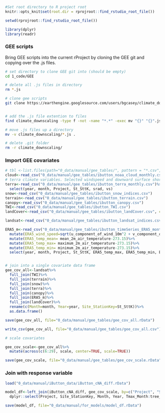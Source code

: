 ```r
#Set root directory to R project root
knitr::opts_knit$set(root.dir = rprojroot::find_rstudio_root_file())

setwd(rprojroot::find_rstudio_root_file())

```

```r
library(dplyr)
library(readr)
```


### GEE scripts {-}

Bring GEE scripts into the current rProject by cloning the GEE git and copying over the .js files.  

```bash
# set directory to clone GEE git into (should be empty)
cd 1_code/GEE

# delete all .js files in directory
rm *.js

# clone gee scripts
git clone https://earthengine.googlesource.com/users/bgcasey/climate_downscaling


# add the .js file extention to files
find climate_downscaling -type f -not -name "*.*" -exec mv "{}" "{}".js \;

# move .js files up a directory
mv -v climate_downscaling/*.js .

# delete .git folder
rm -r climate_downscaling/
```



### Import GEE covariates {-}

```r
# tbl <-list.files(path="0_data/manual/gee_tables/", pattern = "*.csv", full.names = TRUE) 
cloud<-read_csv("0_data/manual/gee_tables/ibutton_noaa_cloud_monthly.csv")
# terra climate variables. Selected windspeed and downward surface shortwave radiation.
terra<-read_csv("0_data/manual/gee_tables/ibutton_terra_monthly.csv")%>%
  select(year, month, Project, St_SttK, srad, vs)
snow<-read_csv("0_data/manual/gee_tables/ibutton_snow_indices.csv")
terrain<-read_csv("0_data/manual/gee_tables/ibutton_terrain.csv")
canopy<-read_csv("0_data/manual/gee_tables/ibutton_canopy.csv")
TWI<-read_csv("0_data/manual/gee_tables/ibutton_TWI.csv")
landCover<-read_csv("0_data/manual/gee_tables/ibutton_landCover.csv", col_types=c("forest_type"="factor", "discrete_classification"="factor"))

landsat<-read_csv("0_data/manual/gee_tables/ibutton_landsat_indices.csv")

ERA5_m<-read_csv("0_data/manual/gee_tables/ibutton_timeSeries_ERA5_monthly.csv")%>%
  mutate(ERA5_wind_speed=sqrt(u_component_of_wind_10m^2 + v_component_of_wind_10m^2))%>%
  mutate(ERA5_temp_mean= mean_2m_air_temperature-273.15)%>%
  mutate(ERA5_temp_max= maximum_2m_air_temperature-273.15)%>%
  mutate(ERA5_temp_min= minimum_2m_air_temperature-273.15)%>%
  select(year, month, Project, St_SttK, ERA5_temp_max, ERA5_temp_min, ERA5_temp_mean, ERA5_wind_speed)


# join into a single covariate data frame
gee_cov_all<-landsat%>%
  full_join(TWI)%>%
  full_join(terrain)%>%
  full_join(snow)%>%
  full_join(terra)%>%
  full_join(canopy)%>%
  full_join(ERA5_m)%>%
  full_join(landCover)%>%
  rename(c(Month=month, Year=year, Site_StationKey=St_SttK))%>%
  as.data.frame()

save(gee_cov_all, file="0_data/manual/gee_tables/gee_cov_all.rData")

write_csv(gee_cov_all, file="0_data/manual/gee_tables/gee_cov_all.csv")     

# scale covariates

gee_cov_scale<-gee_cov_all%>%
  mutate(across(c(6:29), scale, center=TRUE, scale=TRUE))

save(gee_cov_scale, file="0_data/manual/gee_tables/gee_cov_scale.rData")

```

### Join with response variable {-}

```r
load("0_data/manual/iButton_data/iButton_cNA_diff.rData")

model_df<-left_join(iButton_cNA_diff, gee_cov_scale, by=c("Project", "Site_StationKey", "Month", "Year"))%>%
  dplyr::select(Project, Site_StationKey, Month, Year, Tmax_Month:tree_coverfraction, -date)

save(model_df, file="0_data/manual/for_models/model_df.rData")
```





